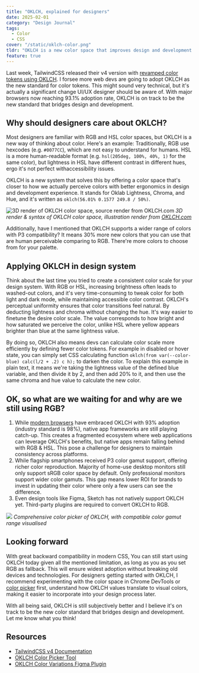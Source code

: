 ```yaml
---
title: "OKLCH, explained for designers"
date: 2025-02-01
category: "Design Journal"
tags:
  - Color
  - CSS  
cover: "/static/oklch-color.png"
tldr: "OKLCH is a new color space that improves design and development with a wider color gamut. Learn why it's the new standard for web colors."
feature: true
---
```


Last week, TailwindCSS released their v4 version with [revamped color tokens using OKLCH](https://tailwindcss.com/docs/colors#default-color-palette-reference). I forsee more web devs are going to adopt OKLCH as the new standard for color tokens. This might sound very technical, but it's actually a significant change UI/UX designer should be aware of. With major browsers now reaching 93.1% adoption rate, OKLCH is on track to be the new standard that bridges design and development.

## Why should designers care about OKLCH?

Most designers are familiar with RGB and HSL color spaces, but OKLCH is a new way of thinking about color. Here's an example: Traditionally, RGB use hexcodes (e.g. `#0077CC`), which are not easy to understand for humans. HSL is a more human-readable format (e.g. `hsl(205deg, 100%, 40%, 1)` for the same color),  but lightness in HSL have different contrast in different hues, ergo it's not perfect withaccessibility issues. 

OKLCH is a new system that solves this by offering a color space that's closer to how we actually perceive colors with better ergonomics in design and development experience. It stands for Oklab Lightness, Chroma, and Hue, and it's written as `oklch(56.01% 0.1577 249.8 / 50%)`.

![3D render of OKLCH color space, source render from OKLCH.com](/static/oklch-explained.png)
_3D render & syntax of OKLCH color space, illustration render from [OKLCH.com](https://oklch.com)_

Additionally, have I mentioned that OKLCH supports a wider range of colors with P3 compatibility?  It means 30% more new colors that you can use that are human perceivable comparing to RGB. There're more colors to choose from for your palette.

## Applying OKLCH in design system

Think about the last time you tried to create a consistent color scale for your design system. With RGB or HSL, increasing brightness often leads to washed-out colors, and it's very time-consuming to tweak color for both light and dark mode, while maintaining accessible color contrast. OKLCH's perceptual uniformity ensures that color transitions feel natural. By deducting lightness and chroma without changing the hue. It's way easier to finetune the desire color scale. The value corresponds to how bright and how saturated we perceive the color, unlike HSL where yellow appears brighter than blue at the same lightness value.

By doing so, OKLCH also means devs can calculate color scale more efficiently by defining fewer color tokens. For example in disabled or hover state, you can simply set CSS calculating function `oklch(from var(--color-blue) calc(l/2 + .2) c h);` to darken the color. To explain this example in plain text, it means we're taking the lightness value of the defined blue variable, and then divide it by 2, and then add 20% to it, and then use the same chroma and hue value to calculate the new color.

## OK, so what are we waiting for and why are we still using RGB?

1. While [modern browsers](https://caniuse.com/mdn-css_types_color_oklch) have embraced OKLCH with 93% adoption (industry standard is 98%), native app frameworks are still playing catch-up. This creates a fragmented ecosystem where web applications can leverage OKLCH's benefits, but native apps remain falling behind with RGB & HSL. This pose a challenge for designers to maintain consistency across platforms.
2. While flagship smartphones received P3 color gamut support, offering richer color reproduction. Majority of home-use desktop monitors still only support sRGB color space by default. Only professional monitors support wider color gamuts. This gap means lower ROI for brands to invest in updating their color where only a few users can see the difference.
3. Even design tools like Figma, Sketch  has not natively support OKLCH yet. Third-party plugins are required to convert OKLCH to RGB.

![](/static/oklch-2d.png)
_Comprehensive color picker of OKLCH, with compatible color gamut range visualised_

## Looking forward

With great backward compatibility in modern CSS, You can still start using OKLCH today given all the mentioned limitation, as long as you as you set RGB as fallback. This will ensure widest adoption without breaking old devices and technologies. For designers getting started with OKLCH, I recommend experimenting with the color space in Chrome DevTools or [color picker](https://oklch.com) first, understand how OKLCH values translate to visual colors, making it easier to incorporate into your design process later.

With all being said, OKLCH is still subjectively better and I believe it's on track to be the new color standard that bridges design and development. Let me know what you think!


## Resources
- [TailwindCSS v4 Documentation](https://tailwindcss.com)
- [OKLCH Color Picker Tool](https://oklch.com)
- [OKLCH Color Variations Figma Plugin](https://www.figma.com/community/plugin/1261721955648857186)